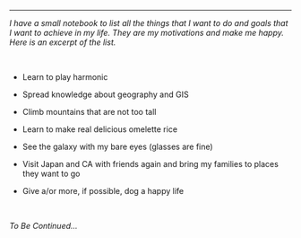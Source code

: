 -------------------------------------------------------------------------------------
_I have a small notebook to list all the things that I want to do and goals that I want to achieve in my life. They are my motivations and make me happy. Here is an excerpt of the list._

<br>


* Learn to play harmonic

* Spread knowledge about geography and GIS

* Climb mountains that are not too tall

* Learn to make real delicious omelette rice

* See the galaxy with my bare eyes (glasses are fine)

* Visit Japan and CA with friends again and bring my families to places they want to go

* Give a/or more, if possible, dog a happy life

<br>

_To Be Continued..._